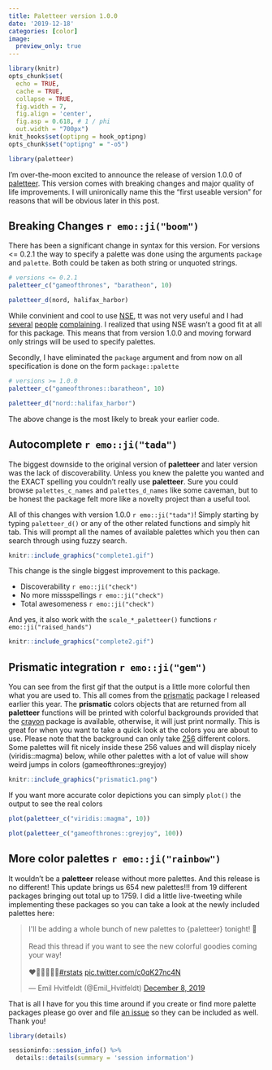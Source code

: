 ```yaml
---
title: Paletteer version 1.0.0
date: '2019-12-18'
categories: [color]
image:
  preview_only: true
---
```


```r
library(knitr)
opts_chunk$set(
  echo = TRUE,
  cache = TRUE,
  collapse = TRUE,
  fig.width = 7, 
  fig.align = 'center',
  fig.asp = 0.618, # 1 / phi
  out.width = "700px")
knit_hooks$set(optipng = hook_optipng)
opts_chunk$set("optipng" = "-o5")
```

```r
library(paletteer)
```

I'm over-the-moon excited to announce the release of version 1.0.0 of [paletteer](https://github.com/EmilHvitfeldt/paletteer).
This version comes with breaking changes and major quality of life improvements.
I will unironically name this the "first useable version" for reasons that will be obvious later in this post.

## Breaking Changes `r emo::ji("boom")`

There has been a significant change in syntax for this version.
For versions <= 0.2.1 the way to specify a palette was done using the arguments `package` and `palette`.
Both could be taken as both string or unquoted strings.

```r
# versions <= 0.2.1
paletteer_c("gameofthrones", "baratheon", 10)

paletteer_d(nord, halifax_harbor)
```

While convinient and cool to use [NSE](https://edwinth.github.io/blog/nse/), 
tt was not very useful and I had [several](https://github.com/EmilHvitfeldt/paletteer/issues/17) [people](https://github.com/EmilHvitfeldt/paletteer/issues/13) [complaining](https://github.com/EmilHvitfeldt/paletteer/issues/53).
I realized that using NSE wasn't a good fit at all for this package.
This means that from version 1.0.0 and moving forward only strings will be used to specify palettes.

Secondly, I have eliminated the `package` argument and from now on all specification is done on the form `package::palette`

```r
# versions >= 1.0.0
paletteer_c("gameofthrones::baratheon", 10)

paletteer_d("nord::halifax_harbor")
```

The above change is the most likely to break your earlier code.

## Autocomplete `r emo::ji("tada")`

The biggest downside to the original version of **paletteer** and later version was the lack of discoverability.
Unless you knew the palette you wanted and the EXACT spelling you couldn't really use **paletteer**.
Sure you could browse `palettes_c_names` and `palettes_d_names` like some caveman,
but to be honest the package felt more like a novelty project than a useful tool.

All of this changes with version 1.0.0 `r emo::ji("tada")`!
Simply starting by typing `paletteer_d()` or any of the other related functions and simply hit tab.
This will prompt all the names of available palettes which you then can search through using fuzzy search.

```r
knitr::include_graphics("complete1.gif")
```

This change is the single biggest improvement to this package.

- Discoverability `r emo::ji("check")`
- No more missspellings `r emo::ji("check")`
- Total awesomeness `r emo::ji("check")`

And yes, it also work with the `scale_*_paletteer()` functions `r emo::ji("raised_hands")`

```r
knitr::include_graphics("complete2.gif")
```

## Prismatic integration `r emo::ji("gem")`

You can see from the first gif that the output is a little more colorful then what you are used to.
This all comes from the [prismatic](https://github.com/EmilHvitfeldt/prismatic) package I released earlier this year.
The **prismatic** colors objects that are returned from all **paletteer** functions will be printed with colorful backgrounds provided that the [crayon](https://github.com/r-lib/crayon) package is available, otherwise, it will just print normally. 
This is great for when you want to take a quick look at the colors you are about to use.
Please note that the background can only take [256](https://github.com/r-lib/crayon#256-colors) different colors.
Some palettes will fit nicely inside these 256 values and will display nicely (viridis::magma) below, while other palettes with a lot of value will show weird jumps in colors (gameofthrones::greyjoy)

```r
knitr::include_graphics("prismatic1.png")
```

If you want more accurate color depictions you can simply `plot()` the output to see the real colors

```r
plot(paletteer_c("viridis::magma", 10))
```

```r
plot(paletteer_c("gameofthrones::greyjoy", 100))
```

## More color palettes `r emo::ji("rainbow")`

It wouldn't be a **paletteer** release without more palettes.
And this release is no different!
This update brings us 654 new palettes!!! from 19 different packages bringing out total up to 1759.
I did a little live-tweeting while implementing these packages so you can take a look at the newly included palettes here:

<blockquote class="twitter-tweet"><p lang="en" dir="ltr">I&#39;ll be adding a whole bunch of new palettes to {paletteer} tonight! 🌈<br><br>Read this thread if you want to see the new colorful goodies coming your way!<br><br>❤️💙💚🧡💛💜<a href="https://twitter.com/hashtag/rstats?src=hash&amp;ref_src=twsrc%5Etfw">#rstats</a> <a href="https://t.co/c0qK27nc4N">pic.twitter.com/c0qK27nc4N</a></p>&mdash; Emil Hvitfeldt (@Emil_Hvitfeldt) <a href="https://twitter.com/Emil_Hvitfeldt/status/1203508809269800962?ref_src=twsrc%5Etfw">December 8, 2019</a></blockquote> <script async src="https://platform.twitter.com/widgets.js" charset="utf-8"></script>

That is all I have for you this time around if you create or find more palette packages please go over and file [an issue](https://github.com/EmilHvitfeldt/paletteer/issues) so they can be included as well. 
Thank you!

```r
library(details) 

sessioninfo::session_info() %>%
  details::details(summary = 'session information')
```
